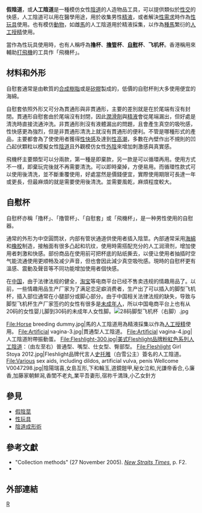 {{about|人造女性陰道工具|男性轉換女性的[[變性手術|變性手術]]，或修復女性陰道的手術中應用的人造陰道|陰道成形術}}

'''假陰道'''，或'''人工陰道'''是一種模仿女性[[陰道|陰道]]的人造物品工具，可以提供類似於[[性交|性交]]的快感，人工陰道可以用在醫學用途，用於收集男性[[精液|精液]]，或者解決[[性需求|性需求]]時作為[[性玩具|性玩具]]使用。也有模仿[[動物|動物]]，如雌[[馬|馬]]的人工陰道用於精液採集，以作為[[種馬|種馬]]繁衍的[[人工授精|人工授精]]使用。

當作為性玩具使用時，也有人稱呼為'''撸杯'''、'''[[撸管|撸管]]杯'''、'''[[自慰|自慰]]杯'''、'''飞机杯'''。香港稱用來輔助[[自慰|打飛機]]的工具作「飛機杯」。

==材料和外形==
自慰套通常是由軟質的[[合成樹脂|合成樹脂]]或是[[矽膠|矽膠]]製成的，低價的自慰杯則大多使用便宜的海綿。

自慰套依照外形又可分為貫通形與非貫通形，主要的差別就是在於尾端有沒有封閉。貫通形自慰套由於尾端沒有封閉，因此[[人體潤滑劑|潤滑劑]]與[[精液|精液]]會從尾端漏出，但好處是清洗時直接流通沖洗。非貫通形則沒有液體漏出的問題，且會產生真空的吸吮感，性快感更為強烈，但是非貫通形清洗上就沒有貫通形的便利。不管是哪種形式的產品，主要都會為了使使用者獲得[[性快感|性快感]]及達到[[性高潮|性高潮]]，多數在內壁作出不規則的凹凸起伏顆粒以模擬女性[[陰道|陰道]]且外觀模仿女性[[外陰|外陰]]來增加刺激感與真實感。

飛機杯主要類型可以分兩款，第一種是即棄款，另一款是可以循環再用。使用方式不一樣，即棄玩完後就不再需要清洗。可以即時棄掉，方便易用。而循環性款式可以使用後清洗，並不斷重覆使用，好處當然是價錢便宜，實際使用期限可長達一年或更長，但最麻煩的就是需要使用後清洗。並需要風乾，麻煩程度較大。

==自慰杯==
自慰杯亦稱「撸杯」、「撸管杯」、「自慰套」或「飛機杯」，是一种男性使用的自慰器。

通常的外形为中空圓筒狀，内部有管状通道供使用者插入陰莖。內部通常采用[[海綿_(材料)|海綿]]和[[橡胶|橡胶]]制造，接触面有很多凸起和坑纹，使用時需搭配充分的人工润滑剂，增加使用者刺激和快感。部份商品在使用前可把杯底的贴纸撕去，以便让使用者抽插时空气能流通使用更顺畅及减少声音，但也會因此減少真空吸吮感。現時的自慰杯更有溫感、震動及聲音等不同功能增加使用者個快感。

在[[中国|中国]]，由于法律法规的健全，[[淘宝|淘宝]]等电商平台已经不售卖违规的情趣用品了。以前，一些情趣用品生产厂家为了满足恋足癖消费者，生产出了可以插入的脚型飞机杯，插入部位通常在小腿部分或脚心部分。由于中国相关法律法规的缺失，导致与脚型飞机杯生产厂家签约的女性有很多是[[未成年人|未成年人]]，所以中国电商平台上也有从20码的女性婴儿脚到30码的未成年人女性脚。[[File:28码脚型飞机杯（右脚）.jpg|thumb]]

<gallery>
File:Horse breeding dummy.jpg|馬的人工陰道用為精液採集以作為[[人工授精|人工授精]]使用。
File:Artificial vagina-3.jpg|貫通型人工陰道。
File:Artificial vagina-4.jpg|人工陰道附帶振動蛋。
File:Fleshlight-300.jpg|美式Fleshlight品牌粉紅色系列人工陰道：（由左至右）普通型、嘴型、仕女型、臀部型。
File:Fleshlight Girl Stoya 2012.jpg|Fleshlight品牌代言人[[史托雅|史托雅]]（白雪公主）簽名的人工陰道。
File:Various sex aids, including dildos, artificial vulva, penis Wellcome V0047298.jpg|陰陽瑞喜,女島互形,下和輪玉,道鏡鎧甲,秘女泣和,光謙帝香合,ら廉香,加藤家朝鮮潟,香閨不老丸,業平吾妻形,宿祢千満珠,小乙女針方
</gallery>

==參見==
*[[假陰莖|假陰莖]]
*[[性玩具|性玩具]]
*[[陰道成形術|陰道成形術]]

==參考文獻==
{{Refbegin}}
* "Collection methods" (27 November 2005). ''[[New_Straits_Times|New Straits Times]]'', p. F2.
* {{Cite news |last=Tornton |first=Liza |title=Realistic pattern of your privates |url=http://www.articlesabout.biz/society/sexuality/have-a-realistic-pattern-of-your-privates.html |publisher=Articlesabout.biz |date=2008-08-05 |deadurl=yes |archiveurl=https://web.archive.org/web/20091013165745/http://www.articlesabout.biz/society/sexuality/have-a-realistic-pattern-of-your-privates.html |archivedate=2009-10-13 |accessdate=2016-05-20 }}
{{refend}}

==外部連結==


{{自慰}}

[[Category:性玩具|R]]